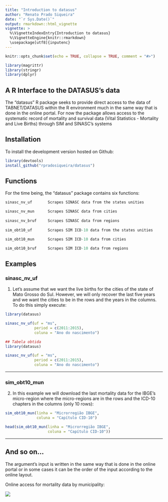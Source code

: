---
title: "Introduction to datasus"
author: "Renato Prado Siqueira"
date: "`r Sys.Date()`"
output: rmarkdown::html_vignette
vignette: >
  %\VignetteIndexEntry{Introduction to datasus}
  %\VignetteEngine{knitr::rmarkdown}
  \usepackage[utf8]{inputenc}
---

```{r setup, include=FALSE}
knitr::opts_chunk$set(echo = TRUE, collapse = TRUE, comment = "#>")
```

```{r results='hide', echo=FALSE, message=FALSE, warning=FALSE}
library(magrittr)
library(stringr)
library(dplyr)
```

## A R Interface to the DATASUS's data

The "datasus" R package seeks to provide direct access to the data of TABNET/DATASUS 
within the R environment much in the same way that is done in the online portal. For now
the package allows access to the systematic record of mortality and survival data 
(Vital Statistics - Mortality and Live Births) through SIM and SINASC's systems

## Installation

To install the development version hosted on Github:

```{r, eval=FALSE}
library(devtools)
install_github("rpradosiqueira/datasus")
```

## Functions

For the time being, the "datasus" package contains six functions:

```{r, eval=FALSE}
sinasc_nv_uf       Scrapes SINASC data from the states unities

sinasc_nv_mun      Scrapes SINASC data from cities
                   
sinasc_nv_bruf     Scrapes SINASC data from regions
                   
sim_obt10_uf       Scrapes SIM ICD-10 data from the states unities

sim_obt10_mun      Scrapes SIM ICD-10 data from cities

sim_obt10_bruf     Scrapes SIM ICD-10 data from regions

```		   

## Examples
### sinasc_nv_uf

1) Let's assume that we want the live births for the cities of the state of Mato Grosso do Sul. However, we will only recover the last five years and we want the cities to be in the rows and the years in the columns. To do this simply execute:

```{r, eval = FALSE}
library(datasus)

sinasc_nv_uf(uf = "ms",
             period = c(2011:2015),
             coluna = "Ano do nascimento")

```

```{r, echo = FALSE}
## Tabela obtida
library(datasus)

sinasc_nv_uf(uf = "ms",
             period = c(2011:2015),
             coluna = "Ano do nascimento")

```

-------

### sim_obt10_mun

2) In this example we will download the last mortality data for the IBGE's micro-region where the micro-regions are in the rows and the ICD-10 chapters in the columns (only 10 rows):

```{r, eval = FALSE}
sim_obt10_mun(linha = "Microrregião IBGE",
              coluna = "Capítulo CID-10")

```

```{r, echo = FALSE}
head(sim_obt10_mun(linha = "Microrregião IBGE",
                   coluna = "Capítulo CID-10"))

```

-------

## And so on...

The argument's input is written in the same way that is done in the online portal or in some cases it can be the order of the input according to the online layout.

Online access for mortality data by municipality:

![](fig1.png)



